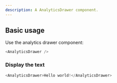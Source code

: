 ```yaml
---
description: A AnalyticsDrawer component.
---
```



## Basic usage

Use the analytics drawer component:

```js
<AnalyticsDrawer />
```

### Display the text

```js live
<AnalyticsDrawer>Hello world!</AnalyticsDrawer>
```
